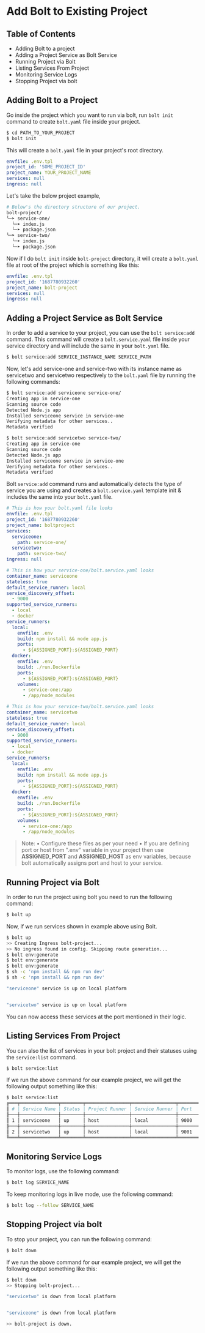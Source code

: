 
<Meta pageTitle="Add Bolt to Existing Project | bolt-framework" description="Run Docker containers, child processes, or even encapsulate your entire project within a VM, all under one unified API." />





# Add Bolt to Existing Project

## Table of Contents

- Adding Bolt to a project
- Adding a Project Service as Bolt Service
- Running Project via Bolt
- Listing Services From Project
- Monitoring Service Logs
- Stopping Project via bolt

## Adding Bolt to a Project

Go inside the project which you want to run via bolt, run `bolt init` command to create `bolt.yaml` file inside your project.

```bash
$ cd PATH_TO_YOUR_PROJECT
$ bolt init
```

This will create a `bolt.yaml` file in your project's root directory.

```yaml
envfile: .env.tpl
project_id: 'SOME_PROJECT_ID'
project_name: YOUR_PROJECT_NAME
services: null
ingress: null
```

Let's take the below project example,

```bash
# Below's the directory structure of our project.
bolt-project/
╰─➤ service-one/
  ╰─➤ index.js
  ╰─➤ package.json
╰─➤ service-two/
  ╰─➤ index.js
  ╰─➤ package.json
```

Now if I do `bolt init` inside `bolt-project` directory, it will create a `bolt.yaml` file at root of the project which is something like this:

```yaml
envfile: .env.tpl
project_id: '1687780932260'
project_name: bolt-project
services: null
ingress: null
```

## Adding a Project Service as Bolt Service

In order to add a service to your project, you can use the `bolt service:add` command. This command will create a `bolt.service.yaml` file inside your service directory and will include the same in your `bolt.yaml` file.

```bash
$ bolt service:add SERVICE_INSTANCE_NAME SERVICE_PATH
```

Now, let's add service-one and service-two with its instance name as servicetwo and servicetwo respectively to the `bolt.yaml` file by running the following commands:

```bash
$ bolt service:add serviceone service-one/
Creating app in service-one
Scanning source code
Detected Node.js app
Installed serviceone service in service-one
Verifying metadata for other services..
Metadata verified
```

```bash
$ bolt service:add servicetwo service-two/
Creating app in service-one
Scanning source code
Detected Node.js app
Installed serviceone service in service-one
Verifying metadata for other services..
Metadata verified
```

Bolt `service:add` command runs and automatically detects the type of service you are using and creates a `bolt.service.yaml` template init & includes the same into your `bolt.yaml` file.

```yaml
# This is how your bolt.yaml file looks
envfile: .env.tpl
project_id: '1687780932260'
project_name: boltproject
services:
  serviceone:
    path: service-one/
  servicetwo:
    path: service-two/
ingress: null
```

```yaml
# This is how your service-one/bolt.service.yaml looks
container_name: serviceone
stateless: true
default_service_runner: local
service_discovery_offset:
  - 9000
supported_service_runners:
  - local
  - docker
service_runners:
  local:
    envfile: .env
    build: npm install && node app.js
    ports:
      - ${ASSIGNED_PORT}:${ASSIGNED_PORT}
  docker:
    envfile: .env
    build: ./run.Dockerfile
    ports:
      - ${ASSIGNED_PORT}:${ASSIGNED_PORT}
    volumes:
      - service-one:/app
      - /app/node_modules
```

```yaml
# This is how your service-two/bolt.service.yaml looks
container_name: servicetwo
stateless: true
default_service_runner: local
service_discovery_offset:
  - 9000
supported_service_runners:
  - local
  - docker
service_runners:
  local:
    envfile: .env
    build: npm install && node app.js
    ports:
      - ${ASSIGNED_PORT}:${ASSIGNED_PORT}
  docker:
    envfile: .env
    build: ./run.Dockerfile
    ports:
      - ${ASSIGNED_PORT}:${ASSIGNED_PORT}
    volumes:
      - service-one:/app
      - /app/node_modules
```

> Note:
> • Configure these files as per your need
> • If you are defining port or host from ".env" variable in your project then use **ASSIGNED_PORT** and **ASSIGNED_HOST** as env variables, because bolt automatically assigns port and host to your service.

## Running Project via Bolt

In order to run the project using bolt you need to run the following command:

```bash
$ bolt up
```

Now, if we run services shown in example above using Bolt.

```bash
$ bolt up
>> Creating Ingress bolt-project...
>> No ingress found in config. Skipping route generation...
$ bolt env:generate
$ bolt env:generate
$ bolt env:generate
$ sh -c 'npm install && npm run dev'
$ sh -c 'npm install && npm run dev'

"serviceone" service is up on local platform


"servicetwo" service is up on local platform
```

You can now access these services at the port mentioned in their logic.

## Listing Services From Project

You can also the list of services in your bolt project and their statuses using the `service:list` command.

```bash
$ bolt service:list
```

If we run the above command for our example project, we will get the following output something like this:

```bash
$ bolt service:list
╔═══╤══════════════╤════════╤════════════════╤════════════════╤════════════╤═══════════╗
║ # │ Service Name │ Status │ Project Runner │ Service Runner │ Port       │ ProcessId ║
╟───┼──────────────┼────────┼────────────────┼────────────────┼────────────┼───────────╢
║ 1 │ serviceone   │ up     │ host           │ local          │ 9000       │ 6220      ║
╟───┼──────────────┼────────┼────────────────┼────────────────┼────────────┼───────────╢
║ 2 │ servicetwo   │ up     │ host           │ local          │ 9001       │ 6221      ║
╚═══╧══════════════╧════════╧════════════════╧════════════════╧════════════╧═══════════╝
```

## Monitoring Service Logs

To monitor logs, use the following command:

```bash
$ bolt log SERVICE_NAME
```

To keep monitoring logs in live mode, use the following command:

```bash
$ bolt log --follow SERVICE_NAME
```

## Stopping Project via bolt

To stop your project, you can run the following command:

```bash
$ bolt down
```

If we run the above command for our example project, we will get the following output something like this:

```bash
$ bolt down
>> Stopping bolt-project...

"servicetwo" is down from local platform


"serviceone" is down from local platform

>> bolt-project is down.
```
